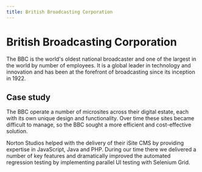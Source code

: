 ```yaml
---
title: British Broadcasting Corporation
---
```


# British Broadcasting Corporation

The BBC is the world's oldest national broadcaster and one of the largest in the world by number of employees. It is a global leader in technology and innovation and has been at the forefront of broadcasting since its inception in 1922.

## Case study

The BBC operate a number of microsites across their digital estate, each with its own unique design and functionality. Over time these sites became difficult to manage, so the BBC sought a more efficient and cost-effective solution.

Norton Studios helped with the delivery of their iSite CMS by providing expertise in JavaScript, Java and PHP. During our time there we delivered a number of key features and dramatically improved the automated regression testing by implementing parallel UI testing with Selenium Grid.
